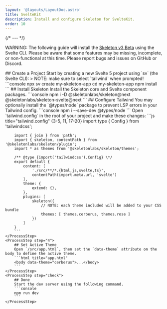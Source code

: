 ```yaml
---
layout: '@layouts/LayoutDoc.astro'
title: SvelteKit
description: Install and configure Skeleton for SvelteKit.
order: 10
---
```




{/* --- */}

<div class="card preset-outlined-error-500 preset-tonal-error p-8 space-y-8">
	<p>WARNING: The following guide will install the <u>Skeleton v3 Beta</u> using the Svelte CLI. Please be aware that some features may be missing, incomplete, or non-functional at this time. Please report bugs and issues on GitHub or Discord.</p>
</div>

<Process>
    <ProcessStep step="1">
        ## Create a Project
        Start by creating a new Svelte 5 project using `sv` (the Svelte CLI):
		> NOTE: make sure to select `tailwind` when prompted!
        ```console
        npx sv create my-skeleton-app
		cd my-skeleton-app
		npm install
        ```
    </ProcessStep>
    <ProcessStep step="2">
        ## Install Skeleton
        Install the Skeleton core and Svelte component packages.
        ```console
        npm i -D @skeletonlabs/skeleton@next @skeletonlabs/skeleton-svelte@next
        ```
    </ProcessStep>
    <ProcessStep step="3">
        ## Configure Tailwind
        You may optionally install the `@types/node` package to prevent LSP errors in your Tailwind config.
        ```console
        npm i --save-dev @types/node
        ```
        Open `tailwind.config` in the root of your project and make these changes:
        ```js title="tailwind.config" {3-5, 11, 17-20}
        import type { Config } from 'tailwindcss';

        import { join } from 'path';
        import { skeleton, contentPath } from '@skeletonlabs/skeleton/plugin';
        import * as themes from '@skeletonlabs/skeleton/themes';

        /** @type {import('tailwindcss').Config} \*/
        export default {
            content: [
                './src/**/*.{html,js,svelte,ts}',
                contentPath(import.meta.url, 'svelte')
            ],
            theme: {
                extend: {},
            },
            plugins: [
                skeleton({
                    // NOTE: each theme included will be added to your CSS bundle
                    themes: [ themes.cerberus, themes.rose ]
                })
            ]
        }
        ```
    </ProcessStep>
    <ProcessStep step="4">
        ## Set Active Theme
        Open `/src/app.html`, then set the `data-theme` attribute on the body to define the active theme.
        ```html title="app.html"
        <body data-theme="cerberus">...</body>
        ```
    </ProcessStep>
    <ProcessStep step="check">
        ## Done
        Start the dev server using the following command.
		```console
		npm run dev
        ```
    </ProcessStep>

</Process>
